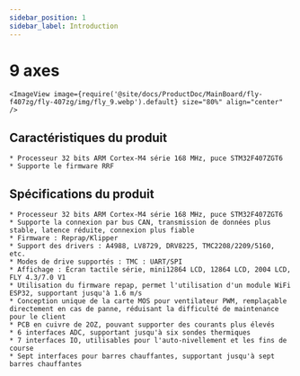 ```yaml
---
sidebar_position: 1
sidebar_label: Introduction
---
```




# 9 axes

    <ImageView image={require('@site/docs/ProductDoc/MainBoard/fly-f407zg/fly-407zg/img/fly_9.webp').default} size="80%" align="center" />

## Caractéristiques du produit

    * Processeur 32 bits ARM Cortex-M4 série 168 MHz, puce STM32F407ZGT6
    * Supporte le firmware RRF

## Spécifications du produit

    * Processeur 32 bits ARM Cortex-M4 série 168 MHz, puce STM32F407ZGT6
    * Supporte la connexion par bus CAN, transmission de données plus stable, latence réduite, connexion plus fiable
    * Firmware : Reprap/Klipper
    * Support des drivers : A4988, LV8729, DRV8225, TMC2208/2209/5160, etc.
    * Modes de drive supportés : TMC : UART/SPI
    * Affichage : Écran tactile série, mini12864 LCD, 12864 LCD, 2004 LCD, FLY 4.3/7.0 V1
    * Utilisation du firmware repap, permet l'utilisation d'un module WiFi ESP32, supportant jusqu'à 1.6 m/s
    * Conception unique de la carte MOS pour ventilateur PWM, remplaçable directement en cas de panne, réduisant la difficulté de maintenance pour le client
    * PCB en cuivre de 2OZ, pouvant supporter des courants plus élevés
    * 6 interfaces ADC, supportant jusqu'à six sondes thermiques
    * 7 interfaces IO, utilisables pour l'auto-nivellement et les fins de course
    * Sept interfaces pour barres chauffantes, supportant jusqu'à sept barres chauffantes

